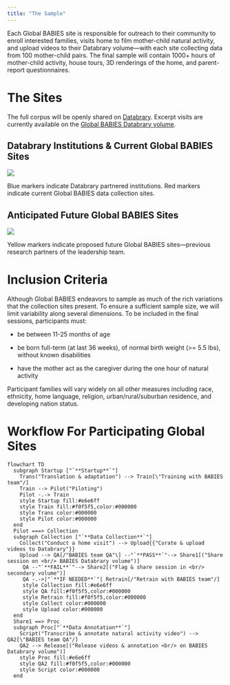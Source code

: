 ```yaml
---
title: "The Sample"
---
```


Each Global BABIES site is responsible for outreach to their community to enroll interested families, visits home to film mother-child natural activity, and upload videos to their Databrary volume---with each site collecting data from 100 mother-child pairs. The final sample will contain 1000+ hours of mother-child activity, house tours, 3D renderings of the home, and parent-report questionnaires.

# The Sites

The full corpus will be openly shared on [Databrary](databrary.org). Excerpt visits are currently available on the [Global BABIES Databrary volume](https://nyu.databrary.org/volume/1745).

## Databrary Institutions & Current Global BABIES Sites

![](pics/BabiesSites-current.png)

Blue markers indicate Databrary partnered institutions. Red markers indicate current Global BABIES data collection sites.

## Anticipated Future Global BABIES Sites

![](pics/BabiesSites-proposed.png)

Yellow markers indicate proposed future Global BABIES sites---previous research partners of the leadership team.

# Inclusion Criteria

Although Global BABIES endeavors to sample as much of the rich variations that the collection sites present. To ensure a sufficient sample size, we will limit variability along several dimensions. To be included in the final sessions, participants must:

-   be between 11-25 months of age

-   be born full-term (at last 36 weeks), of normal birth weight (\>= 5.5 lbs), without known disabilities

-   have the mother act as the caregiver during the one hour of natural activity

Participant families will vary widely on all other measures including race, ethnicity, home language, religion, urban/rural/suburban residence, and developing nation status.

# Workflow For Participating Global Sites

```mermaid
flowchart TD
  subgraph Startup ["`**Startup**`"]
    Trans("Translation & adaptation") --> Train[\"Training with BABIES team"/]
    Train --> Pilot("Piloting")
    Pilot -.-> Train
    style Startup fill:#e6e6ff
    style Train fill:#f0f5f5,color:#000000
    style Trans color:#000000
    style Pilot color:#000000
  end
  Pilot ===> Collection
  subgraph Collection ["`**Data Collection**`"]
    Collect("Conduct a home visit") --> Upload{{"Curate & upload videos to Databrary"}}
    Upload --> QA[/"BABIES team QA"\] --"`**PASS**`"--> Share1[("Share session on <br/> BABIES Databrary volume")]
     QA --"`**FAIL**`"--> Share2[("Flag & share session in <br/> secondary volume")]
     QA -.->|"`**IF NEEDED**`"| Retrain[/"Retrain with BABIES team"/]
     style Collection fill:#e6e6ff
     style QA fill:#f0f5f5,color:#000000
     style Retrain fill:#f0f5f5,color:#000000
     style Collect color:#000000
     style Upload color:#000000
  end
  Share1 ==> Proc
  subgraph Proc["`**Data Annotation**`"]
    Script("Transcribe & annotate natural activity video") --> QA2[\"BABIES team QA"/]
    QA2 --> Release[("Release videos & annotation <br/> on BABIES Databrary volume")]
    style Proc fill:#e6e6ff
    style QA2 fill:#f0f5f5,color:#000000
    style Script color:#000000
  end
```
